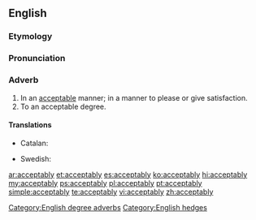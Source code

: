==English==

===Etymology===
{{suffix|acceptable|ly}}

===Pronunciation===
{{a|US}} {{IPA|/æk.ˈsɛp.tə.bli/}}

===Adverb===
{{en-adv}}

# In an [[acceptable]] manner; in a manner to please or give satisfaction.
# To an acceptable degree.

====Translations====
{{trans-top|in an acceptable manner}}
* Catalan: {{t+|ca|acceptablement}}
{{trans-mid}}
* Swedish: {{t+|sv|acceptabelt}}
{{trans-bottom}}
{{trans-top|to an acceptable degree}}
{{trans-mid}}
{{trans-bottom}}

[[Category:English degree adverbs]]
[[Category:English hedges]]

[[ar:acceptably]]
[[et:acceptably]]
[[es:acceptably]]
[[ko:acceptably]]
[[hi:acceptably]]
[[my:acceptably]]
[[ps:acceptably]]
[[pl:acceptably]]
[[pt:acceptably]]
[[simple:acceptably]]
[[te:acceptably]]
[[vi:acceptably]]
[[zh:acceptably]]